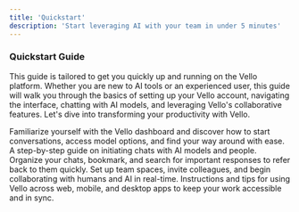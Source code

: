 ```yaml
---
title: 'Quickstart'
description: 'Start leveraging AI with your team in under 5 minutes'
---
```


### Quickstart Guide

This guide is tailored to get you quickly up and running on the Vello platform. Whether you are new to AI tools or an experienced user, this guide will walk you through the basics of setting up your Vello account, navigating the interface, chatting with AI models, and leveraging Vello's collaborative features. Let's dive into transforming your productivity with Vello.

<Card title="Basic Navigation" icon="paintbrush" href="/settings/global">
   Familiarize yourself with the Vello dashboard and discover how to start conversations, access model options, and find your way around with ease.
</Card>
<Card title="Starting New Chats" icon="paintbrush" href="/settings/global">
   A step-by-step guide on initiating chats with AI models and people.
</Card>
<Card title="Organizing Conversation History" icon="paintbrush" href="/settings/global">
   Organize your chats, bookmark, and search for important responses to refer back to them quickly.
</Card>
<Card title="Connect with Team Members" icon="paintbrush" href="/settings/global">
  Set up team spaces, invite colleagues, and begin collaborating with humans and AI in real-time.
</Card>
<Card title="Using Vello on Different Platforms" icon="paintbrush" href="/settings/global">
   Instructions and tips for using Vello across web, mobile, and desktop apps to keep your work accessible and in sync.
</Card>

